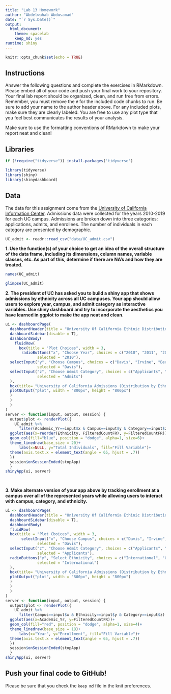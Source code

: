```yaml
---
title: "Lab 13 Homework"
author: "Abdelwahab Abdusamad"
date: "`r Sys.Date()`"
output:
  html_document: 
    theme: spacelab
    keep_md: yes
runtime: shiny
---
```


```r
knitr::opts_chunk$set(echo = TRUE)
```

## Instructions
Answer the following questions and complete the exercises in RMarkdown. Please embed all of your code and push your final work to your repository. Your final lab report should be organized, clean, and run free from errors. Remember, you must remove the `#` for the included code chunks to run. Be sure to add your name to the author header above. For any included plots, make sure they are clearly labeled. You are free to use any plot type that you feel best communicates the results of your analysis.  

Make sure to use the formatting conventions of RMarkdown to make your report neat and clean!  

## Libraries
```r
if (!require("tidyverse")) install.packages('tidyverse')
```

```r
library(tidyverse)
library(shiny)
library(shinydashboard)
```

## Data
The data for this assignment come from the [University of California Information Center](https://www.universityofcalifornia.edu/infocenter). Admissions data were collected for the years 2010-2019 for each UC campus. Admissions are broken down into three categories: applications, admits, and enrollees. The number of individuals in each category are presented by demographic.  
```r
UC_admit <- readr::read_csv("data/UC_admit.csv")
```

**1. Use the function(s) of your choice to get an idea of the overall structure of the data frame, including its dimensions, column names, variable classes, etc. As part of this, determine if there are NA's and how they are treated.**  

```r
names(UC_admit)
```


```r
glimpse(UC_admit)
```


**2. The president of UC has asked you to build a shiny app that shows admissions by ethnicity across all UC campuses. Your app should allow users to explore year, campus, and admit category as interactive variables. Use shiny dashboard and try to incorporate the aesthetics you have learned in ggplot to make the app neat and clean.**
```r
ui <- dashboardPage(
  dashboardHeader(title = "University Of California Ethinic Distribution"),
  dashboardSidebar(disable = T),
  dashboardBody(
    fluidRow(
      box(title = "Plot Choices", width = 3,
       radioButtons("x", "Choose Year", choices = c("2010", "2011", "2012", "2013", "2014", "2015", "2016", "2017", "2018", "2019"), 
              selected = "2010"),
  selectInput("y", "Choose Campus", choices = c("Davis", "Irvine", "Berkeley", "Los_Angeles", "Merced", "Riverside", "San_Diego", "Santa_Barbara", "Santa_Cruz"),
              selected = "Davis"),
  selectInput("z", "Choose Admit Category", choices = c("Applicants", "Admits", "Enrollees"),
              selected = "Admits")
  ), 
  box(title= "University of California Admissions (Distribution by Ethnicity)", width = 9,
  plotOutput("plot", width = "800px", height = "800px")
  )
  )
  )
)
server <- function(input, output, session) { 
  output$plot <- renderPlot({
    UC_admit %>% 
      filter(Academic_Yr==input$x & Campus==input$y & Category==input$z) %>% 
  ggplot(aes(x=reorder(Ethnicity, FilteredCountFR), y=FilteredCountFR))+
  geom_col(fill="blue", position = "dodge", alpha=1, size=6)+
  theme_linedraw(base_size = 20)+ 
      labs(x=NULL, y="Total Individuals", fill="Fill Variable")+
  theme(axis.text.x = element_text(angle = 65, hjust = .7))
  })
  session$onSessionEnded(stopApp)
  }
shinyApp(ui, server)

  
```


**3. Make alternate version of your app above by tracking enrollment at a campus over all of the represented years while allowing users to interact with campus, category, and ethnicity.**
```r
ui <- dashboardPage(
  dashboardHeader(title = "University Of California Ethinic Distribution"),
  dashboardSidebar(disable = T),
  dashboardBody(
  fluidRow(
  box(title = "Plot Cboices", width = 3,
       selectInput("x", "Choose Campus", choices = c("Davis", "Irvine", "Berkeley", "Los_Angeles", "Merced", "Riverside", "San_Diego", "Santa_Barbara", "Santa_Cruz"),
              selected = "Davis"),
  selectInput("z", "Choose Admit Category", choices = c("Applicants", "Admits", "Enrollees"),
              selected = "Applicants"),
  radioButtons("y", "Select Ethnicity", choices = c("International", "Unknown", "Asian", "American Indian", "Chicano/Latino", "White", "African American"),
              selected = "International")
  ), 
  box(title= "University of California Admissions (Distribution by Ethnicity)", width = 7,
  plotOutput("plot", width = "800px", height = "800px")
  )
  )
  )
)
server <- function(input, output, session) { 
  output$plot <- renderPlot({
    UC_admit %>% 
      filter(Campus==input$x & Ethnicity==input$y & Category==input$z) %>% 
  ggplot(aes(x=Academic_Yr, y=FilteredCountFR))+
  geom_col(fill="red", position = "dodge", alpha=1, size=4)+
  theme_linedraw(base_size = 18)+ 
      labs(x="Year", y="Enrollment", fill="Fill Variable")+
  theme(axis.text.x = element_text(angle = 65, hjust = .7))
  })
  session$onSessionEnded(stopApp)
  }
shinyApp(ui, server)
```


## Push your final code to GitHub!
Please be sure that you check the `keep md` file in the knit preferences. 